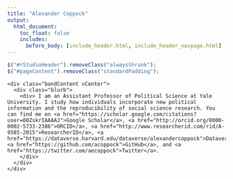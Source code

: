 ```yaml
---
title: "Alexander Coppock"
output:
  html_document:
    toc_float: false
    includes:
      before_body: [include_header.html, include_header_navpage.html]
---
```



```js
$("#rStudioHeader").removeClass("alwaysShrunk");
$("#pageContent").removeClass("standardPadding");
```


<!--html_preserve-->

<div id="homeContent">
  <div class="band full blue first rightText">
    <div class="bandContent vCenter">
      <div class="blurb">
        <div> I am an Assistant Professor of Political Science at Yale University. I study how individuals incorporate new political information and the reproducibility of social science research. You can find me on <a href="https://scholar.google.com/citations?user=00ZskrIAAAAJ">Google Scholar</a>, <a href="http://orcid.org/0000-0002-5733-2386">ORCID</a>, <a href="http://www.researcherid.com/rid/A-9585-2015">ResearcherID</a>, <a href="https://dataverse.harvard.edu/dataverse/alexandercoppock">Dataverse</a>, <a href="https://github.com/acoppock">GitHub</a>, and <a href="https://twitter.com/aecoppock">Twitter</a>. 
        </div>
      </div>
    </div>
    
  </div>
</div>

<!--/html_preserve-->

<!--
<img class="imageOne" src="images/bad_headshot.jpg"/>
-->

